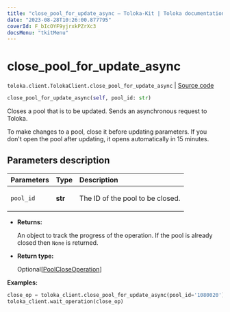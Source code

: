 ```yaml
---
title: "close_pool_for_update_async — Toloka-Kit | Toloka documentation"
date: "2023-08-28T10:26:00.877795"
coverId: F_bIcOYF9yjrxkPZrXc3
docsMenu: "tkitMenu"
---
```


# close_pool_for_update_async

`toloka.client.TolokaClient.close_pool_for_update_async` | [Source code](https://github.com/Toloka/toloka-kit/blob/v1.2.1/src/client/__init__.py#L1535)

```python
close_pool_for_update_async(self, pool_id: str)
```

Closes a pool that is to be updated. Sends an asynchronous request to Toloka.

To make changes to a pool, close it before updating parameters.
If you don't open the pool after updating, it opens automatically in 15 minutes.

## Parameters description

| Parameters | Type | Description |
| :----------| :----| :-----------|
`pool_id`|**str**|<p>The ID of the pool to be closed.</p>

* **Returns:**

  An object to track the progress of the operation. If the pool is already closed then `None` is returned.

* **Return type:**

  Optional\[[PoolCloseOperation](/docs/toloka-kit/reference/toloka.client.operations.PoolCloseOperation)\]

**Examples:**

```python
close_op = toloka_client.close_pool_for_update_async(pool_id='1080020')
toloka_client.wait_operation(close_op)
```